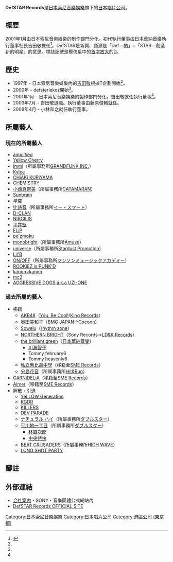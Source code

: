 {{update|time=2013-03-17T06:25:12+00:00}}
{{Infobox Company 
|company_name=株式會社DefSTAR Recordsdrr
|company_name_en={{lang|ja|株式会社デフスターレコーズ}}<br />DefSTAR Record Inc.
|company_logo=<!-- 檔案不存在 rthe --> 
|company_type=[[株式會社|株式會社]]
|company_slogan=
|market_information=
|abbreviated_name=King
|foundation=2001年1月
|location={{JPN}}<br/>[[東京都|東京都]][[千代田区|千代田区]][[六番町|六番町]]4番地5<br />SME六番町大樓内
|zip_code=112-0013
|telephone_no=+81 3-3945-2131
|key_people=小林和之（執行董事）<br />玉田勝吾（執行董事）
|industry=唱片業
|products=製作及售賣音樂產品
|services=
|capital=
|revenue=
|operating_income=
|profit=
|num_employees=
|major_shareholder=[[日本索尼音樂娛樂|日本索尼音樂娛樂]]（100%）
|subsid=
|homepage=[https://web.archive.org/web/20121022172457/http://www.defstar.jp/]
|footnote=
}}

'''DefSTAR Records'''是[[日本索尼音樂娛樂|日本索尼音樂娛樂]]旗下的[[日本|日本]][[唱片公司|唱片公司]]。

==概要==
2001年1月由日本索尼音樂娛樂的制作部門分化。初代執行董事由[[日本華納音樂|日本華納音樂]]執行董事社長吉田敬擔任<ref name="yoshida">{{cite web |title=Musicman-NET SPECIAL REPORT |url=http://www.musicman-net.com/report/06/index.html |publisher=Musicman-NET |date=2003-08-26 |accessdate=2010-09-02 |deadurl=yes |archiveurl=https://web.archive.org/web/20101011091259/http://www.musicman-net.com/report/06/index.html |archivedate=2010-10-11 }}</ref>。DefSTAR是新詞、語源是「Def＝酷」+「STAR＝創造新的明星」的意思。標誌記號是模仿[[星|星]]中的[[首字放大|首字放大]]的[[D|D]]。

==歷史==
*1997年 - 日本索尼音樂娛樂內的[[吉田敬|吉田敬]]根據T企劃開始<ref name="yoshida" />。
*2000年 - defsterlekoz開始<ref name="yoshida" />。
*2001年1月 - 日本索尼音樂娛樂的製作部門分化。吉田敬就任執行董事<ref name="yoshida" />。
*2003年7月 - 吉田敬退職。執行董事由藤原俊輔就任。
*2008年4月 - 小林和之就任執行董事。

==所屬藝人==
===現在的所屬藝人===
*[[amplified|amplified]]
*[[Yellow_Cherry|Yellow Cherry]]
*[[immi|immi]]（所屬事務所[[GRANDFUNK_INC.|GRANDFUNK INC.]]）
*[[:凯莉·桑德斯|Kylee]]
*[[栗山千明|CHiAKi KURiYAMA]]
*[[CHEMISTRY|CHEMISTRY]]
*[[小西真奈美|小西真奈美]]（所屬事務所[[CATAMARAN|CATAMARAN]]）
*[[Sunbrain|Sunbrain]]
*[[星羅|星羅]]
*[[辻詩音|辻詩音]]（所屬事務所[[イー・スマート|イー・スマート]]）
*[[D-CLAN|D-CLAN]]
*[[NIRGILIS|NIRGILIS]]
*[[平井堅|平井堅]]
*[[FLiP|FLiP]]
*[[pe'zmoku|pe'zmoku]]
*[[monobright|monobright]]（所屬事務所[[Amuse|Amuse]]）
*[[universe|universe]]（所屬事務所[[Stardust_Promotion|Stardust Promotion]]）
*[[Lil'B|Lil'B]]
*[[ON/OFF|ON/OFF]]（所屬事務所[[マジソンミュージックアカデミー|マジソンミュージックアカデミー]]）
*[[ROOKiEZ_is_PUNK'D|ROOKiEZ is PUNK'D]]
*[[kanon×kanon|kanon×kanon]]
*[[mc2_(音樂)|mc2]]
*[[AGGRESSIVE_DOGS_a.k.a_UZI-ONE|AGGRESSIVE DOGS a.k.a UZI-ONE]]

===過去所屬的藝人===
*移籍
**[[AKB48|AKB48]]（[[You,_Be_Cool!|You, Be Cool!]]/[[King_Records|King Records]]）
**[[奥田みわ|奥田美和子]]（[[BMG_JAPAN|BMG JAPAN]]→Cocoon）
**[[Sowelu|Sowelu]]（[[rhythm_zone|rhythm zone]]）
**[[NORTHERN_BRIGHT|NORTHERN BRIGHT]]（Sony Records→[[LD&K_Records|LD&K Records]]）
**[[the_brilliant_green|the brilliant green]]（[[日本華納音樂|日本華納音樂]]）
***[[川瀨智子|川瀨智子]]
***Tommy february6
***Tommy heavenly6
**[[私立惠比壽中學|私立惠比壽中學]]（移籍至[[SME_Records|SME Records]]）
**[[分島花音|分島花音]]（所属事務所[[Hit&Run|Hit&Run]]）
*[[GARNiDELiA|GARNiDELiA]]（移籍至[[SME_Records|SME Records]]）
*[[Aimer|Aimer]]（移籍至[[SME_Records|SME Records]]）
*解散・引退
**[[YeLLOW_Generation|YeLLOW Generation]]
**[[KGDR|KGDR]]
**[[KILLERS|KILLERS]]
**[[DEV_PARADE|DEV PARADE]]
**[[ナチュラル_ハイ|ナチュラル ハイ]]（所屬事務所[[ダブルスター|ダブルスター]]）
**[[平川地一丁目|平川地一丁目]]（所屬事務所[[ダブルスター|ダブルスター]]）
***[[林直次郎|林直次郎]]
***[[中央特快|中央特快]]
**[[BEAT_CRUSADERS|BEAT CRUSADERS]]（所屬事務所[[HIGH_WAVE|HIGH WAVE]]）
**[[LONG_SHOT_PARTY|LONG SHOT PARTY]]

== 腳註 ==
{{reflist}}

==外部連結==
*[https://web.archive.org/web/20130716142958/http://www.sme.co.jp/sme/corporate/def.html 会社案内] - SONY・音樂團體公式網站內
*[https://web.archive.org/web/20121022172457/http://www.defstar.jp/ DefSTAR Records OFFICIAL SITE]

{{DEFAULTSORT:DefSTAR Records}}

[[Category:日本索尼音樂娛樂|Category:日本索尼音樂娛樂]]
[[Category:日本唱片公司|Category:日本唱片公司]]
[[Category:港區公司_(東京都)|Category:港區公司 (東京都)]]
